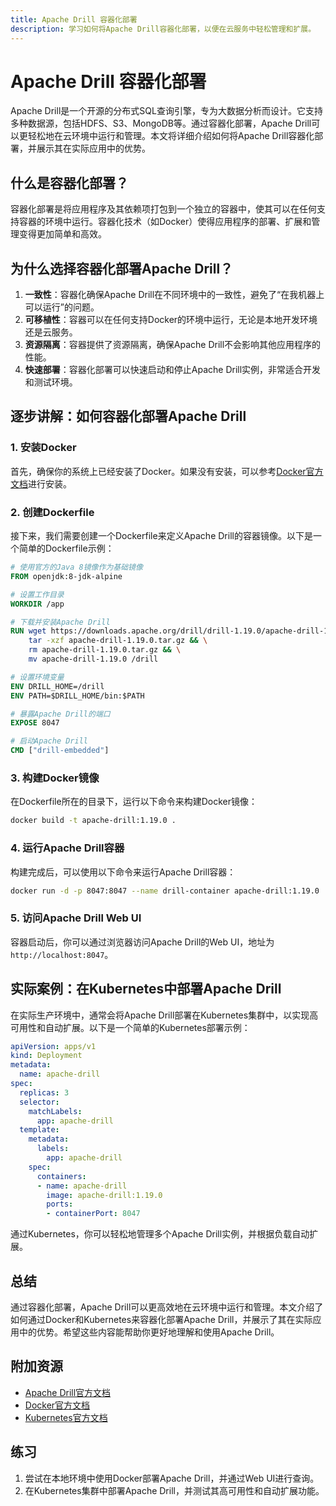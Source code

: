 ```yaml
---
title: Apache Drill 容器化部署
description: 学习如何将Apache Drill容器化部署，以便在云服务中轻松管理和扩展。
---
```


# Apache Drill 容器化部署

Apache Drill是一个开源的分布式SQL查询引擎，专为大数据分析而设计。它支持多种数据源，包括HDFS、S3、MongoDB等。通过容器化部署，Apache Drill可以更轻松地在云环境中运行和管理。本文将详细介绍如何将Apache Drill容器化部署，并展示其在实际应用中的优势。

## 什么是容器化部署？

容器化部署是将应用程序及其依赖项打包到一个独立的容器中，使其可以在任何支持容器的环境中运行。容器化技术（如Docker）使得应用程序的部署、扩展和管理变得更加简单和高效。

## 为什么选择容器化部署Apache Drill？

1. **一致性**：容器化确保Apache Drill在不同环境中的一致性，避免了“在我机器上可以运行”的问题。
2. **可移植性**：容器可以在任何支持Docker的环境中运行，无论是本地开发环境还是云服务。
3. **资源隔离**：容器提供了资源隔离，确保Apache Drill不会影响其他应用程序的性能。
4. **快速部署**：容器化部署可以快速启动和停止Apache Drill实例，非常适合开发和测试环境。

## 逐步讲解：如何容器化部署Apache Drill

### 1. 安装Docker

首先，确保你的系统上已经安装了Docker。如果没有安装，可以参考[Docker官方文档](https://docs.docker.com/get-docker/)进行安装。

### 2. 创建Dockerfile

接下来，我们需要创建一个Dockerfile来定义Apache Drill的容器镜像。以下是一个简单的Dockerfile示例：

```dockerfile
# 使用官方的Java 8镜像作为基础镜像
FROM openjdk:8-jdk-alpine

# 设置工作目录
WORKDIR /app

# 下载并安装Apache Drill
RUN wget https://downloads.apache.org/drill/drill-1.19.0/apache-drill-1.19.0.tar.gz && \
    tar -xzf apache-drill-1.19.0.tar.gz && \
    rm apache-drill-1.19.0.tar.gz && \
    mv apache-drill-1.19.0 /drill

# 设置环境变量
ENV DRILL_HOME=/drill
ENV PATH=$DRILL_HOME/bin:$PATH

# 暴露Apache Drill的端口
EXPOSE 8047

# 启动Apache Drill
CMD ["drill-embedded"]
```

### 3. 构建Docker镜像

在Dockerfile所在的目录下，运行以下命令来构建Docker镜像：

```bash
docker build -t apache-drill:1.19.0 .
```

### 4. 运行Apache Drill容器

构建完成后，可以使用以下命令来运行Apache Drill容器：

```bash
docker run -d -p 8047:8047 --name drill-container apache-drill:1.19.0
```

### 5. 访问Apache Drill Web UI

容器启动后，你可以通过浏览器访问Apache Drill的Web UI，地址为 `http://localhost:8047`。

## 实际案例：在Kubernetes中部署Apache Drill

在实际生产环境中，通常会将Apache Drill部署在Kubernetes集群中，以实现高可用性和自动扩展。以下是一个简单的Kubernetes部署示例：

```yaml
apiVersion: apps/v1
kind: Deployment
metadata:
  name: apache-drill
spec:
  replicas: 3
  selector:
    matchLabels:
      app: apache-drill
  template:
    metadata:
      labels:
        app: apache-drill
    spec:
      containers:
      - name: apache-drill
        image: apache-drill:1.19.0
        ports:
        - containerPort: 8047
```

通过Kubernetes，你可以轻松地管理多个Apache Drill实例，并根据负载自动扩展。

## 总结

通过容器化部署，Apache Drill可以更高效地在云环境中运行和管理。本文介绍了如何通过Docker和Kubernetes来容器化部署Apache Drill，并展示了其在实际应用中的优势。希望这些内容能帮助你更好地理解和使用Apache Drill。

## 附加资源

- [Apache Drill官方文档](https://drill.apache.org/docs/)
- [Docker官方文档](https://docs.docker.com/)
- [Kubernetes官方文档](https://kubernetes.io/docs/)

## 练习

1. 尝试在本地环境中使用Docker部署Apache Drill，并通过Web UI进行查询。
2. 在Kubernetes集群中部署Apache Drill，并测试其高可用性和自动扩展功能。

